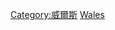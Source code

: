 {{Commonscat|Geography of Wales}}
{{Commonscat|Maps of Wales|威爾斯地圖}}

[[Category:威爾斯|Category:威爾斯]]
[[Category:英國各構成國地理|Wales]]
